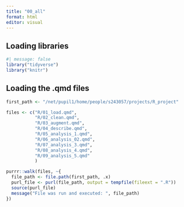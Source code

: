 ```yaml
---
title: "00_all"
format: html
editor: visual
---
```


## Loading libraries

```r
#| message: false
library("tidyverse")
library("knitr")

```

## Loading the .qmd files

```r
first_path <- "/net/pupil1/home/people/s243057/projects/R_project"

files <- c("R/01_load.qmd",
           "R/02_clean.qmd",
           "R/03_augment.qmd",
           "R/04_describe.qmd",
           "R/05_analysis_1.qmd",
           "R/06_analysis_02.qmd",
           "R/07_analysis_3.qmd",
           "R/08_analysis_4.qmd",
           "R/09_analysis_5.qmd"
           )

purrr::walk(files, ~{
  file_path <- file.path(first_path, .x)  
  purl_file <- purl(file_path, output = tempfile(fileext = ".R"))
  source(purl_file)
  message("File was run and executed: ", file_path)
})
```
